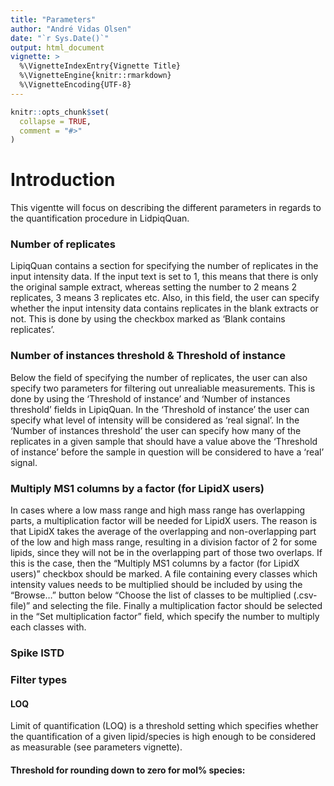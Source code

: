 ```yaml
---
title: "Parameters"
author: "André Vidas Olsen"
date: "`r Sys.Date()`"
output: html_document
vignette: >
  %\VignetteIndexEntry{Vignette Title}
  %\VignetteEngine{knitr::rmarkdown}
  %\VignetteEncoding{UTF-8}
---
```


```r
knitr::opts_chunk$set(
  collapse = TRUE,
  comment = "#>"
)
```


# Introduction
This vigentte will focus on describing the different parameters in regards to
the quantification procedure in LidpiqQuan.



### Number of replicates
LipiqQuan contains a section for specifying the number of replicates in the
input intensity data. If the input text is set to 1, this means that there is
only the original sample extract, whereas setting the number to 2 means 2
replicates, 3 means 3 replicates etc. Also, in this field, the user can specify
whether the input intensity data contains replicates in the blank extracts or
not. This is done by using the checkbox marked as 'Blank contains replicates'.




### Number of instances threshold & Threshold of instance
Below the field of specifying the number of replicates, the user can also
specify two parameters for filtering out unrealiable measurements. This is done
by using the 'Threshold of instance' and 'Number of instances threshold' fields
in LipiqQuan. In the 'Threshold of instance' the user can specify what level of
intensity will be considered as 'real signal'. In the 'Number of instances
threshold' the user can specify how many of the replicates in a given sample
that should have a value above the 'Threshold of instance' before the sample in
question will be considered to have a 'real' signal. 








### Multiply MS1 columns by a factor (for LipidX users)

In cases where a low mass range and high mass range has overlapping parts, a
multiplication factor will be needed for LipidX users. The reason is that LipidX
takes the average of the overlapping and non-overlapping part of the low and
high mass range, resulting in a division factor of 2 for some lipids, since they
will not be in the overlapping part of those two overlaps. If this is the case,
then the "Multiply MS1 columns by a factor (for LipidX users)" checkbox should
be marked. A file containing every classes which intensity values needs to be
multiplied should be included by using the "Browse..." button below "Choose the
list of classes to be multiplied (.csv-file)" and selecting the file. Finally a
multiplication factor should be selected in the "Set multiplication factor"
field, which specify the number to multiply each classes with.





### Spike ISTD



### Filter types


#### LOQ
Limit of quantification (LOQ) is a threshold setting which specifies whether the
quantification of a given lipid/species is high enough to be considered as
measurable (see parameters vignette).





#### Threshold for rounding down to zero for mol% species:

















